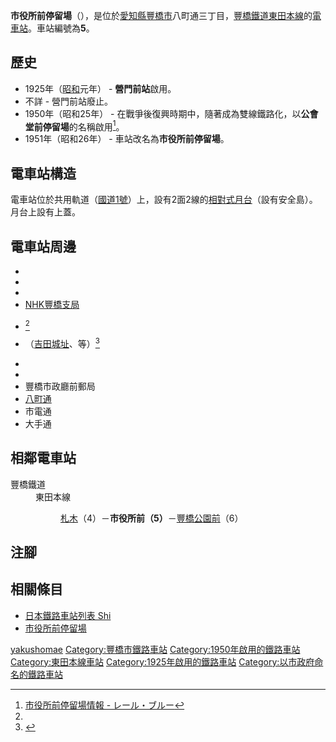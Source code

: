 {{NoteTA|G1=Transport}}
{{Infobox station
|公司色 = #006666
|站名 = 市役所前
|圖片 = Shiyakusho-mae Station (Toyohashi_Railway).jpg
|圖片說明 = 電車站全景
|日文原名 = 市役所前
|平假名 = しやくしょまえ
|羅馬拼音 = Shiyakusyo-mae
|副站名 = 
|所在地 = {{JPN}}[[愛知縣|愛知縣]][[豐橋市|豐橋市]]八町通三丁目
|座標 = {{coord|34|46|2.16|N|137|23|33.87|E|type:railwaystation_region:JP-24|display=inline,title}}
|車站構造 = [[地面車站|地面車站]]
|月台配置 = 2面2線
|啟用年月日 = 1925年（[[昭和|昭和]]元年）
|廢站年月日 = 
|乘客人數 = 
|上下車人次 = 
|統計年度 = 
|轉車 = 
|全寬備註 = 
|adjacent = {{Adjacent stations|system=豐橋鐵道|line=東田本線|left=札木|right=豐橋公園前|note-left=4<br/>0.4km|note-mid={{車站編號s|#006666|white|5}}<br/>距離[[站前停留場|站前]]1.4km|note-right=6<br>0.2km}}
}}
'''市役所前停留場'''（{{jpn|j=市役所前停留場|hg=しやくしょまえていりゅうじょう|rm=Shiyakusyo-mae teiryūjō|f=y}}），是位於[[愛知縣|愛知縣]][[豐橋市|豐橋市]]八町通三丁目，[[豐橋鐵道|豐橋鐵道]][[東田本線|東田本線]]的[[電車站|電車站]]。車站編號為'''5'''。

== 歷史 == 
* 1925年（[[昭和|昭和]]元年） - '''營門前站'''啟用。
* 不詳 - 營門前站廢止。
* 1950年（昭和25年） - 在戰爭後復興時期中，隨著成為雙線鐵路化，以'''公會堂前停留場'''的名稱啟用<ref>[https://rail.blue/railroad/logis/stationinfo.aspx?id=81001261&lang=ja 市役所前停留場情報 - レール・ブルー]{{ja icon}}</ref>。
* 1951年（昭和26年） - 車站改名為'''市役所前停留場'''。

== 電車站構造 ==
電車站位於共用軌道（[[國道1號_(日本)|國道1號]]）上，設有2面2線的[[相對式月台|相對式月台]]（設有安全島）。月台上設有上蓋。

== 電車站周邊 ==
* {{Translink|ja|豊橋市役所|豐橋市政廳}}
* {{Translink|ja|豊橋市公会堂|豐橋市公會堂}}
* {{Translink|ja|豊橋警察署|豐橋警署}}
* [[NHK豐橋支局|NHK豐橋支局]]
* {{Translink|ja|豊橋ハリストス正教会|豐橋正教會}}<ref name="guide" />
* {{Translink|ja|豊橋公園|豐橋公園}}（[[吉田城_(三河國)|吉田城址]]、{{Translink|ja|豊橋市美術博物館|豐橋市美術博物館}}等）<ref name="guide">{{PDFlink|[https://www.toyotetsu.com/shinaisen/imgs/shinaisen_guide.pdf]|市內電車指南}}{{ja icon}}</ref>
* {{Translink|ja|豊橋閣日進禅寺|豐橋閣日進禪寺}}
* {{Translink|ja|あいち情報専門学校|愛知情報專門學校}}
* 豐橋市政廳前郵局
* [[國道1號_(日本)|八町通]]
* 市電通
* 大手通

== 相鄰電車站 ==
; 豐橋鐵道
: 東田本線
:: [[札木停留場|札木]]（4）－'''市役所前（5）'''－[[豐橋公園前停留場|豐橋公園前]]（6）
== 注腳 ==
{{Reflist}}
== 相關條目 ==
* [[日本鐵路車站列表_Shi|日本鐵路車站列表 Shi]]
* [[市役所前停留場|市役所前停留場]]
{{東田本線}}
{{DEFAULTSORT:Shiyakusho-mae}}
[[Category:日本鐵路車站_Shi|yakushomae]]
[[Category:豐橋市鐵路車站|Category:豐橋市鐵路車站]]
[[Category:1950年啟用的鐵路車站|Category:1950年啟用的鐵路車站]]
[[Category:東田本線車站|Category:東田本線車站]]
[[Category:1925年啟用的鐵路車站|Category:1925年啟用的鐵路車站]]
[[Category:以市政府命名的鐵路車站|Category:以市政府命名的鐵路車站]]